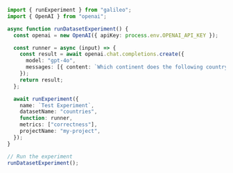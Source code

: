 ```typescript TypeScript
import { runExperiment } from "galileo";
import { OpenAI } from "openai";

async function runDatasetExperiment() {
  const openai = new OpenAI({ apiKey: process.env.OPENAI_API_KEY });

  const runner = async (input) => {
    const result = await openai.chat.completions.create({
      model: "gpt-4o",
      messages: [{ content: `Which continent does the following country belong to ${input["input"]}!`, role: "user" }],
    });
    return result;
  };

  await runExperiment({
    name: `Test Experiment`,
    datasetName: "countries",
    function: runner,
    metrics: ["correctness"],
    projectName: "my-project",
  });
}

// Run the experiment
runDatasetExperiment();
```
